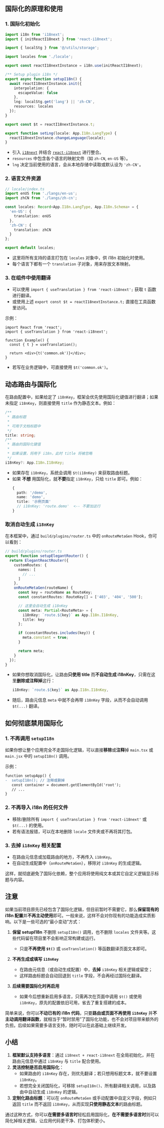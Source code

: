 ## 国际化的原理和使用

### 1. 国际化初始化

```ts copy
import i18n from 'i18next';
import { initReactI18next } from 'react-i18next';

import { localStg } from '@/utils/storage';

import locales from './locale';

export const reactI18nextInstance = i18n.use(initReactI18next);

/** Setup plugin i18n */
export async function setupI18n() {
  await reactI18nextInstance.init({
    interpolation: {
      escapeValue: false
    },
    lng: localStg.get('lang') || 'zh-CN',
    resources: locales
  });
}

export const $t = reactI18nextInstance.t;

export function setLng(locale: App.I18n.LangType) {
  reactI18nextInstance.changeLanguage(locale);
}
```

- 引入 [`i18next`](https://www.i18next.com/) 并结合 [`react-i18next`](https://react.i18next.com/) 进行整合。
- `resources` 中包含各个语言的映射文件（如 `zh-CN`, `en-US` 等）。
- `lng` 决定当前使用的语言，会从本地存储中读取或默认设为 `'zh-CN'`。

### 2. 语言文件资源

```ts copy
// locale/index.ts
import enUS from './langs/en-us';
import zhCN from './langs/zh-cn';

const locales: Record<App.I18n.LangType, App.I18n.Schema> = {
  'en-US': {
    translation: enUS
  },
  'zh-CN': {
    translation: zhCN
  }
};

export default locales;
```

- 这里将所有支持的语言打包在 `locales` 对象中，供 i18n 初始化时使用。
- 每个语言下都有一个 `translation` 子对象，用来存放文本映射。

### 3. 在组件中使用翻译

- 可以使用 `import { useTranslation } from 'react-i18next';` 获取 `t` 函数进行翻译。
- 或使用上述 `export const $t = reactI18nextInstance.t;` 直接在工具函数里访问。

示例：
```tsx copy
import React from 'react';
import { useTranslation } from 'react-i18next';

function Example() {
  const { t } = useTranslation();

  return <div>{t('common.ok')}</div>;
}
```

- 若写在业务逻辑中，可直接使用 `$t('common.ok')`。


## 动态路由与国际化

在路由配置中，如果给定了 `i18nKey`，框架会优先使用国际化键值进行翻译；如果未指定 `i18nKey`，则直接使用 `title` 作为静态文本。例如：

```ts
/**
 * 路由标题
 *
 * 可用于文档标题中
 */
title: string;
/**
 * 路由的国际化键值
 *
 * 如果设置，将用于 i18n，此时 title 将被忽略
 */
i18nKey?: App.I18n.I18nKey;
```

- 如果存在 `i18nKey`，系统会调用 `$t(i18nKey)` 来获取路由标题。
- 如果 **不想** 用国际化，就**不要**指定 `i18nKey`，只给 `title` 即可。例如：
  ```ts copy
  {
    path: '/demo',
    name: 'demo',
    title: '示例页面'
    // i18nKey: 'route.demo'  <-- 不要加这行
  }
  ```

### 取消自动生成 `i18nKey`

在本框架中，通过 `build/plugins/router.ts` 中的 `onRouteMetaGen` Hook，你可以看到：

```ts copy
// build/plugins/router.ts
export function setupElegantRouter() {
  return ElegantReactRouter({
    customRoutes: {
      names: [
        // ...
      ]
    },
    onRouteMetaGen(routeName) {
      const key = routeName as RouteKey;
      const constantRoutes: RouteKey[] = ['403', '404', '500'];

      // 这里会自动生成 i18nKey
      const meta: Partial<RouteMeta> = {
        i18nKey: `route.${key}` as App.I18n.I18nKey,
        title: key
      };

      if (constantRoutes.includes(key)) {
        meta.constant = true;
      }

      return meta;
    }
  });
}
```

- 如果你想取消国际化，让路由**只使用 title** 而**不自动生成 i18nKey**，只需在这里**删除或注释掉**这行：
  ```ts
  i18nKey: `route.${key}` as App.I18n.I18nKey,
  ```
- 随后，路由元信息 `meta` 中就不会再带 `i18nKey` 字段，从而不会自动调用 `$t(...)` 翻译。

## 如何彻底禁用国际化

### 1. 不再调用 `setupI18n`

如果你想让整个应用完全不走国际化逻辑，可以直接**移除**或**注释**掉 `main.tsx` 或 `main.jsx` 中的 `setupI18n()` 调用。

示例：
```diff
function setupApp() {
-  setupI18n(); // 注释或删掉
   const container = document.getElementById('root');
   // ...
}
```

### 2. 不再导入 i18n 的任何文件

- 移除/删除所有 `import { useTranslation } from 'react-i18next'` 或 `$t(...)` 的使用。
- 若有语法报错，可以在本地删除 `locale` 文件夹或不再将其打包。

### 3. 去掉 `i18nKey` 相关配置

- 在路由元信息或加载路由的地方，不再传入 `i18nKey`。
- 在自动生成配置中（`onRouteMetaGen`），移除对 `i18nKey` 的生成逻辑。

这样，就彻底避免了国际化依赖，整个应用将使用纯文本或其它自定义逻辑显示标题与内容。


## 注意
如果当前项目原先已经包含了国际化逻辑，但目前暂时不需要它，那么**保留现有的 i18n 配置**并**不再主动使用**即可。一般来说，这样不会对你现有的功能造成实质影响。以下是一些可选的“最小变动”方式：

1. **保留 setupI18n**
   不删除 `setupI18n()` 调用，也不删除 `locales` 文件夹等。这些代码留在项目里不会影响正常构建或运行。
   - 只是**不再使用 `$t()`** 或 `useTranslation()` 等函数翻译页面文本即可。

2. **不再生成或填写 `i18nKey`**
   - 在路由元信息（或自动生成配置）中，**去掉** `i18nKey` 相关逻辑或留空；
   - 这样路由标题会自动回退到 `title` 字段，不会再经过国际化翻译。

3. **后续需要国际化时再启用**
   - 如果今后想重新启用多语言，只需再次在页面中调用 `$t()` 或使用 `i18nKey`，原先的配置依旧可用，省去了重复搭建的成本。

简单来说，你可以**不动已有的 i18n 代码**，只要**路由或页面不再使用 `i18nKey`** 并**不主动调用翻译函数**，就相当于“暂时禁用”了国际化功能，也不会对项目带来额外的负担。后续如果需要多语言支持，随时可以在此基础上继续开发。

## 小结

1. **框架默认支持多语言**：通过 `i18next + react-i18next` 在全局初始化，并在路由元信息中通过 `i18nKey` 与 `title` 配合使用。
2. **灵活控制是否启用国际化**：
   - 如果路由的 `i18nKey` 存在，则优先翻译；若只想用标题文本，就不要设置 `i18nKey`。
   - 若想完全关闭国际化，可移除 `setupI18n()`、所有翻译相关调用，以及路由中自动生成 `i18nKey` 的逻辑。
3. **定制化路由标题**：可以在 `onRouteMetaGen` 或手动配置中自定义字段，例如只返回 `title` 而不返回 `i18nKey`，从而实现**只使用静态文本**的路由标题。

通过这种方式，你可以**在需要多语言时**轻松启用国际化，**在不需要多语言时**则可以简化掉相关逻辑，让应用代码更干净、打包体积更小。